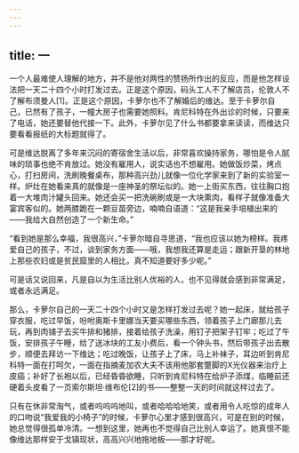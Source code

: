 ```yaml
---
---
---
```

title: 一
---




一个人最难使人理解的地方，并不是他对两性的赞扬所作出的反应，而是他怎样设法把一天二十四个小时打发过去。正是这个原因，码头工人不了解店员，伦敦人不了解布须曼人[1]。正是这个原因，卡萝尔也不了解婚后的维达。至于卡萝尔自己，已然有了孩子，一幢大房子也需要她照料。肯尼科特在外出诊的时候，只要来了电话，她还要替他代接一下。此外，卡萝尔见了什么书都要拿来读读，而维达只要看看报纸的大标题就得了。

可是维达脱离了多年来沉闷的寄宿舍生活以后，非常喜欢操持家务，哪怕是令人腻味的琐事也绝不肯放过。她没有雇用人，说实话也不想雇用。她做饭炒菜，烤点心，打扫房间，洗刷晚餐桌布，那种高兴劲儿就像一位化学家来到了新的实验室一样。炉灶在她看来真的就像是一座神圣的祭坛似的。她一上街买东西，往往胸口抱着一大堆肉汁罐头回来。她还会买一把洗碗刷或是一大块熏肉，看样子就像准备大宴宾客似的。她两膝跪在一颗豆苗旁边，喃喃自语道：“这是我亲手培植出来的——我给大自然创造了一个新生命。”

“看到她是那么幸福，我很高兴，”卡萝尔暗自寻思道，“我也应该以她为榜样。我疼爱自己的孩子，不过，谈到家务方面——哦，我想我还算是走运；跟新开垦的林地上那些农妇或是贫民窟里的人相比，真不知道要好多少呢。”

可是话又说回来，凡是自以为生活比别人优裕的人，也不见得就会感到非常满足，或者永远满足。

那么，卡萝尔自己的一天二十四个小时又是怎样打发过去呢？她一起床，就给孩子穿衣服，吃过早饭，吩咐奥斯卡里娜当天要买哪些东西，领着孩子上门廊那儿去玩，再到肉铺子去买牛排和猪排，接着给孩子洗澡，用钉子把架子钉牢；吃过了午饭，安排孩子午睡，给了送冰块的工友小费后，看一个钟头书，然后带孩子出去散步，顺便去拜访一下维达；吃过晚饭，让孩子上了床，马上补袜子，耳边听到肯尼科特一面在打呵欠，一面在指摘麦加农大夫不该用他那套蹩脚的X光仪器来治疗上皮癌；补好了长袍以后，已经昏昏欲睡，只听到肯尼科特在给炉子添煤，临睡前还硬着头皮看了一页索尔斯坦·维布伦[2]的书——整整一天的时间就这样过去了。

只有在休非常淘气，或者呜呜呜地叫，或者哈哈哈地笑，或者用令人吃惊的成年人的口吻说“我爱我的小椅子”的时候，卡萝尔心里才感到很高兴，可是在别的时候，她总觉得很孤单冷清。一想到这里，她再也不觉得自己比别人幸运了。她真恨不能像维达那样安于戈镇现状，高高兴兴地拖地板——那才好呢。
